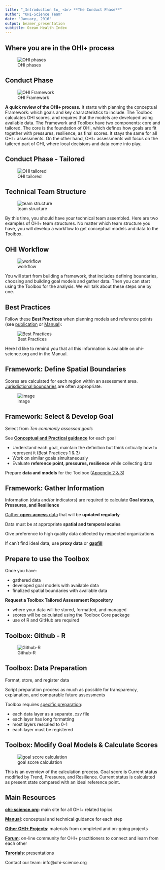 ```yaml
---
title: "_Introduction to_ <br> **The Conduct Phase**"
author: "OHI-Science Team"
date: "January, 2016"
output: beamer_presentation
subtitle: Ocean Health Index
---
```


## Where you are in the OHI+ process {.centered}
![OHI phases](https://docs.google.com/drawings/d/1-slOK7zdYyL3054HB5CLUCnM0rq1kCUQCB5u12jhUdw/pub?w=960&h=600)


## Conduct Phase {.centered}
![OHI Framework](https://docs.google.com/drawings/d/1XAx6M3Qh5EWEG8CIXykFr7dskVTttBdLOBPguIVZ-pk/pub?w=900&h=480)

<div class="notes">
**A quick review of the OHI+ process.** It starts with planning the conceptual Framework: which goals and key characteristics to include. The Toolbox calculates OHI scores, and requires that the models are developed using available data. The Framework and Toolbox have two components: core and tailored. The core is the foundation of OHI, which defines how goals are fit together with pressures, resilience, as final scores. It stays the same for all OHI+ assessments. On the other hand, OHI+ assessments will focus on the tailered part of OHI, where local decisions and data come into play. 
</div>

## Conduct Phase - Tailored {.centered}

![OHI tailored](https://docs.google.com/drawings/d/1-H2uHSNf1Qk3O5sudhQHREy8F_OZpnobzTKHm2i-sHM/pub?w=624&h=480)

## Technical Team Structure {.centered}
![team structure](https://docs.google.com/drawings/d/1akDCmVFkQNQxDM2DARaZKFUWwZ75dC5H45heuD14Xvg/pub?w=960&h=500)

<div class="notes">
By this time, you should have your technical team assembled. Here are two examples of OHI+ team structures. No matter which team structure you have, you will develop a workflow to get conceptual models and data to the Toolbox.
</div>


## OHI Workflow {.centered}

![workflow](https://docs.google.com/drawings/d/1NCcfc24vlQjL4PJ4MltPmIgjgshfTkrZuUTcIqDUHeI/pub?w=960&h=500)

<div class="notes">
You will start from building a framework, that includes defining boundaries, choosing and building goal models and gather data. Then you can start using the Toolbox for the analysis. We will talk about these steps one by one. 
</div>

## Best Practices
Follow these **Best Practices** when planning models and reference points (see [publication](https://peerj.com/articles/1503/) or [Manual](http://ohi-science.org/manual/#best-practices-for-ohi-assessments)):

 ![Best Practices](https://docs.google.com/drawings/d/1dUFAOVa2JfbKHyaq98yDYdtcDuEPyr10uNB_auz_Pdc/pub?w=960&h=500)


<div class="notes">
Here I'd like to remind you that all this information is avaiable on ohi-science.org and in the Manual. 
</div>

## Framework: Define Spatial Boundaries
Scores are calculated for each region within an assessment area. [Jurisdictional boundaries](http://ohi-science.org/manual/#defining-spatial-boundaries) are often appropriate.  

![image](https://docs.google.com/drawings/d/17qXZ8Ah6WPYhP1_RQOsIA5gHBNlP8mGAFcDIxkizM58/pub?w=960&h=420)

## Framework: Select & Develop Goal 
Select from _Ten commonly assessed goals_

See **[Conceptual and Practical guidance](http://ohi-science.org/goals)** for each goal

  - Understand each goal, maintain the definition but think critically how to represent it (Best Practices 1 & 3)
  - Work on similar goals simultaneously
  - Evaluate **reference point, pressures, resilience** while collecting data 
  
Prepare **data and models** for the Toolbox ([Appendix 2 & 3](http://ohi-science.org/manual/#appendix-2-instructions-for-preparing-data-files-for-the-ohi-toolbox))

## Framework: Gather Information

Information (data and/or indicators) are required to calculate **Goal status, Pressures, and Resilience**  

[Gather **open-access** data](http://ohi-science.org/manual/#discovering-and-gathering-input-information) that will be **updated regularly**

Data must be at appropriate **spatial and temporal scales**

Give preference to high quality data collected by respected organizations

If can't find ideal data, use **proxy data** or [**gapfill**](http://ohi-science.org/manual/#gapfilling)

## Prepare to use the Toolbox
Once you have:

- gathered data
- developed goal models with available data
- finalized spatial boundaries with available data

**Request a Toolbox Tailored Assessment Repository**

- where your data will be stored, formatted, and managed
- scores will be calculated using the Toolbox Core package
- use of R and GitHub are required
  
## Toolbox: Github - R 

![Github-R](https://docs.google.com/drawings/d/1iwVUEBSlFEfSCi8Pw2sMgTl5zANkjcSCGE83kGxElaY/pub?h=500)


## Toolbox: Data Preparation 
Format, store, and register data 

Script preparation process as much as possible for transparency, explanation, and comparable future assessments 

Toolbox requires [specific preparation](http://ohi-science.org/manual/#formatting-data-for-the-toolbox):

  - each data layer as a separate _.csv_ file
  - each layer has long formatting
  - most layers rescaled to 0-1 
  - each layer must be registered

## Toolbox: Modify Goal Models & Calculate Scores {.centered}

![goal score calculation](https://docs.google.com/drawings/d/1t0SEZbFl8hhXrOdTRC-JKL1humnnmzdTDs5NL16anio/pub?w=860&h=600)

<div class="notes">
This is an overview of the calculation process. Goal score is Current status modified by Trend, Pressures, and Resilience. Current status is calculated as present state compared with an ideal reference point. 
</div>
 
## Main Resources 

[**ohi-science.org**](ohi-science.org): main site for all OHI+ related topics

[**Manual**](http://ohi-science.org/manual/): conceptual and technical guidance for each step 

[**Other OHI+ Projects**](http://ohi-science.org/projects/): materials from completed and on-going projects 

[**Forum**](http://ohi-science.org/forum/): on-line community for OHI+ practitioners to connect and learn from each other

[**Turorials**](http://ohi-science.org/resources/downloads/): presentations

Contact our team: info@ohi-science.org




